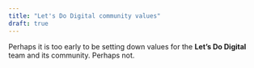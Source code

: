 ```yaml
---
title: "Let's Do Digital community values"
draft: true
---
```


Perhaps it is too early to be setting down values for the **Let's Do Digital** team and its community. Perhaps not. 